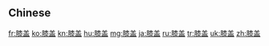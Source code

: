 {{also|膝蓋}}
==Chinese==
{{zh-see|膝蓋}}

[[fr:膝盖]]
[[ko:膝盖]]
[[kn:膝盖]]
[[hu:膝盖]]
[[mg:膝盖]]
[[ja:膝盖]]
[[ru:膝盖]]
[[tr:膝盖]]
[[uk:膝盖]]
[[zh:膝盖]]